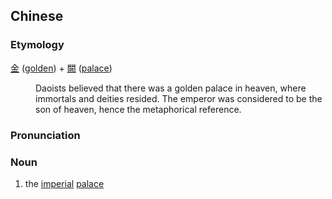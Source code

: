 {{also|金阙}}
==Chinese==
{{zh-forms|s=金阙}}

===Etymology===
[[金]] ([[golden]]) + [[闕]] ([[palace]])
: Daoists believed that there was a golden palace in heaven, where immortals and deities resided. The emperor was considered to be the son of heaven, hence the metaphorical reference.

===Pronunciation===
{{zh-pron
|m=jīnquè
|c=gam1 kyut3
|cat=n
}}

===Noun===
{{zh-noun}}

# {{lb|zh|archaic}} the [[imperial]] [[palace]]